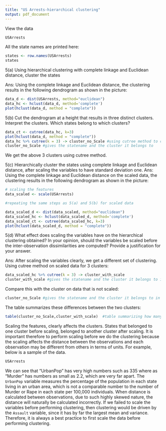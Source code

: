 ---
title: "US Arrests-hierarchical clustering"
output: pdf_document
---


View the data
```{r}
USArrests
```



All the state names are printed here:

```{r}
states <- row.names(USArrests)
states
```
5(a) Using hierarchical clustering with complete linkage and Euclidean distance, cluster the
states

Ans: Using the complete linkage and Euclidean distance, the clustering results in the following dendrogram as shown in the picture:

```{r}
data_d <- dist(USArrests, method="euclidean")
data_hc <- hclust(data_d, method='complete')
plot(hclust(data_d, method = "complete"))
```

5(b) Cut the dendrogram at a height that results in three distinct clusters. Interpret the clusters.
Which states belong to which clusters?

```{r}
data_ct <- cutree(data_hc, k=3)
plot(hclust(data_d, method = "complete"))
data_hc %>% cutree(k = 3) -> cluster_no_Scale #using cutree method to cut the dendrogram at a height that results in three clusters
cluster_no_Scale #gives the statename and the cluster it belongs to
```

We get the above 3 clusters using cutree method.


5(c) Hierarchically cluster the states using complete linkage and Euclidean distance, after
scaling the variables to have standard deviation one.
Ans: Using the complete linkage and Euclidean distance on the scaled data, the clustering results in the following dendrogram as shown in the picture:

```{r}
# scaling the features
data_scaled <- scale(USArrests) 

#repeating the same steps as 5(a) and 5(b) for scaled data

data_scaled_d <- dist(data_scaled, method="euclidean") 
data_scaled_hc <- hclust(data_scaled_d, method='complete')
data_scaled_ct <- cutree(data_scaled_hc, k=3)
plot(hclust(data_scaled_d, method = "complete"))

```


5(d) What effect does scaling the variables have on the hierarchical clustering obtained? In
your opinion, should the variables be scaled before the inter-observation dissimilarities are
computed? Provide a justification for your answer.

Ans: After scaling the variables clearly, we get a different set of clustering. Using cutree method on scaled data for 3 clusters:

```{r}
data_scaled_hc %>% cutree(k = 3) -> cluster_with_scale
cluster_with_scale #gives the statename and the cluster it belongs to in case of the scaled data
```

Compare this with the cluster on data that is not scaled:  
```{r}
cluster_no_Scale #gives the statename and the cluster it belongs to in case of the data that is not scaled
```

The table summarizes these differences between the two clusters:

```{r}
table(cluster_no_Scale,cluster_with_scale)  #table summarizing how many states are in each cluster before scaling and after scaling

```

Scaling the features, clearly affects the clusters. States that belonged to one cluster before scaling, belonged to another cluster after scaling. It is important therefore to perform scaling before we do the clustering because the scaling affects the distance between the observations and each observation may be different from others in terms of units. For example, below is a sample of the data.

```{r}
USArrests
```

We can see that “UrbanPop” has very high numbers such as 335 where as “Murder” has numbers as small as 2.2, which are very far apart. The `UrbanPop` variable measures the percentage of the population in each state living in an urban area, which is not a comparable number to the number of Murder or Rape in each state per 100,000 individuals. When distance is calculated between observations, due to such highly skewed nature, the distance will naturally be calculated incorrectly. If we failed to scale the variables before performing clustering, then clustering would be driven by the `Assault` variable, since it has by far the largest mean and variance. Therefore, it is always a best practice to first scale the data before performing clustering.